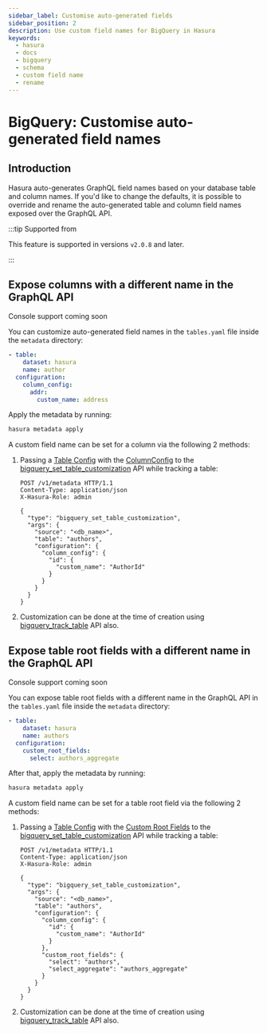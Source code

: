 ```yaml
---
sidebar_label: Customise auto-generated fields
sidebar_position: 2
description: Use custom field names for BigQuery in Hasura
keywords:
  - hasura
  - docs
  - bigquery
  - schema
  - custom field name
  - rename
---
```



# BigQuery: Customise auto-generated field names

## Introduction

Hasura auto-generates GraphQL field names based on your database table and column names. If you'd like to change the
defaults, it is possible to override and rename the auto-generated table and column field names exposed over the GraphQL
API.

:::tip Supported from

This feature is supported in versions `v2.0.8` and later.

:::

## Expose columns with a different name in the GraphQL API

<Tabs className="api-tabs">
<TabItem value="console" label="Console">

Console support coming soon

<!--
 Head to the `Data -> [table-name] -> Modify`. On the relevant field, click `Edit` and change the GraphQL field name to a name of your choice.

.. thumbnail:: /img/schema/custom-field-name-column.png
:alt: Customise GraphQL field name
-->

</TabItem>
<TabItem value="cli" label="CLI">

You can customize auto-generated field names in the `tables.yaml` file inside the `metadata` directory:

```yaml {4-6}
- table:
    dataset: hasura
    name: author
  configuration:
    column_config:
      addr:
        custom_name: address
```

Apply the metadata by running:

```bash
hasura metadata apply
```

</TabItem>
<TabItem value="api" label="API">

A custom field name can be set for a column via the following 2 methods:

1.  Passing a [Table Config](/api-reference/syntax-defs.mdx#table-config) with the
    [ColumnConfig](/api-reference/syntax-defs.mdx#columnconfig) to the
    [bigquery_set_table_customization](/api-reference/metadata-api/table-view.mdx#metadata-bigquery-set-table-customization)
    API while tracking a table:

    ```http
    POST /v1/metadata HTTP/1.1
    Content-Type: application/json
    X-Hasura-Role: admin

    {
      "type": "bigquery_set_table_customization",
      "args": {
        "source": "<db_name>",
        "table": "authors",
        "configuration": {
          "column_config": {
            "id": {
              "custom_name": "AuthorId"
            }
          }
        }
      }
    }
    ```

2.  Customization can be done at the time of creation using
    [bigquery_track_table](/api-reference/metadata-api/table-view.mdx#metadata-bigquery-track-table) API also.

</TabItem>
</Tabs>

## Expose table root fields with a different name in the GraphQL API

<Tabs className="api-tabs">
<TabItem value="console" label="Console">

Console support coming soon

<!--
Head to the ``Data -> [table-name] -> Modify``. Click the ``Edit`` button in the ``Custom GraphQL Root Fields`` section and define names over which you'd like to expose the table root fields.

 .. thumbnail:: /img/schema/custom-field-name-root-fields.png
    :alt: Customise GraphQL root field
-->

</TabItem>
<TabItem value="cli" label="CLI">

You can expose table root fields with a different name in the GraphQL API in the `tables.yaml` file inside the
`metadata` directory:

```yaml {4-6}
- table:
    dataset: hasura
    name: authors
  configuration:
    custom_root_fields:
      select: authors_aggregate
```

After that, apply the metadata by running:

```bash
hasura metadata apply
```

</TabItem>
<TabItem value="api" label="API">

A custom field name can be set for a table root field via the following 2 methods:

1.  Passing a [Table Config](/api-reference/syntax-defs.mdx#table-config) with the
    [Custom Root Fields](/api-reference/syntax-defs.mdx#custom-root-fields) to the
    [bigquery_set_table_customization](/api-reference/metadata-api/table-view.mdx#metadata-bigquery-set-table-customization)
    API while tracking a table:

    ```http
    POST /v1/metadata HTTP/1.1
    Content-Type: application/json
    X-Hasura-Role: admin

    {
      "type": "bigquery_set_table_customization",
      "args": {
        "source": "<db_name>",
        "table": "authors",
        "configuration": {
          "column_config": {
            "id": {
              "custom_name": "AuthorId"
            }
          },
          "custom_root_fields": {
            "select": "authors",
            "select_aggregate": "authors_aggregate"
          }
        }
      }
    }
    ```

2.  Customization can be done at the time of creation using
    [bigquery_track_table](/api-reference/metadata-api/table-view.mdx#metadata-bigquery-track-table) API also.

</TabItem>
</Tabs>
